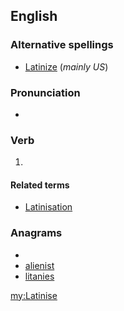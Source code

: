 ==English==

===Alternative spellings===
*[[Latinize]] (''mainly US'')

===Pronunciation===
* {{a|UK}} {{IPA|/ˈlæt.ɪ.neɪz/|/ˈlæt.ə.neɪz/}}

===Verb===
{{en-verb|Latinis|ing}}

# {{chiefly|British}} {{alternative spelling of|[[Latinize]]}}

====Related terms====
*[[Latinisation]]

===Anagrams===
* {{alphagram|aeiilnst}}
* [[alienist#English|alienist]]
* [[litanies#English|litanies]]

[[my:Latinise]]